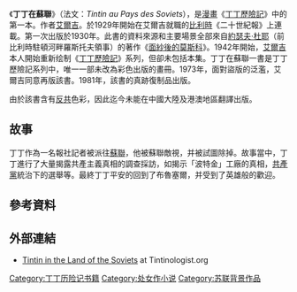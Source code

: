 {{Infobox graphic novel
|bgcolor= #C0C0C0
|title= 丁丁在苏联
|foreigntitle={{lang|fr|Tintin au Pays des Soviets}}
|image=
|noimage=yes
|alt=
|caption=
|publisher=[[二十世纪报|二十世纪报]]
|date=1930
|series=[[丁丁历险记|丁丁历险记]]
|pages = 141
|creators=[[艾爾吉|艾爾吉]]
|origlanguage= 法语
|origpublication=[[二十世纪报|二十世纪报]]
|origdate=1929年1月10日–1930年5月11日<ref>Tintinologist.org.[http://www.tintinologist.org/guides/books/01soviets.html Tintin in the Land of the Soviets] {{Wayback|url=http://www.tintinologist.org/guides/books/01soviets.html |date=20201107012220 }}</ref>
|origissues =
|origisbn=<!-- ISBN was not created until<sub>Subscript text</sub> 1965 -->
|transpublisher={{H-title|Sundancer|追日出版社}}
|transdate= 1989
|transisbn=<!-- ISBN was not created until 1965 -->
|translator={{plainlist|
*{{H-title|Leslie Lonsdale-Cooper|莱斯利·朗斯戴尔-库柏}}
*{{H-title|Michael Turner|迈克尔·特纳}}}}
|previssue=
|nextissue=《[[丁丁在刚果|丁丁在刚果]]》（1931）
}}

《'''丁丁在蘇聯'''》（法文：''Tintin au Pays des Soviets''），是[[漫畫|漫畫]]《[[丁丁歷險記|丁丁歷險記]]》中的第一本。作者[[艾爾吉|艾爾吉]]。於1929年開始在艾爾吉就職的[[比利時|比利時]]《二十世紀報》上連載。第一次出版於1930年。此書的資料來源和主要場景全部來自[[約瑟夫·杜耶|約瑟夫·杜耶]]（前比利時駐頓河畔羅斯托夫領事）的著作《[[面紗後的莫斯科|面紗後的莫斯科]]》。1942年開始，[[艾爾吉|艾爾吉]]本人開始重新绘制《[[丁丁歷險記|丁丁歷險記]]》系列，但卻未包括本集。丁丁在蘇聯一書是丁丁歷險記系列中，唯一一部未改為彩色出版的畫冊。1973年，面對盜版的泛濫，艾爾吉同意再版該書。1981年，該書的真跡復制品出版。

由於該書含有[[反共|反共]]色彩，因此迄今未能在中國大陸及港澳地區翻譯出版。

== 故事 ==
丁丁作為一名報社記者被派往[[蘇聯|蘇聯]]，他被蘇聯敵視，并被試圖除掉。故事當中，丁丁進行了大量揭露共產主義真相的調查採訪，如揭示「波特金」工廠的真相，[[共產黨|共產黨]]統治下的選舉等。最終丁丁平安的回到了布魯塞爾，并受到了英雄般的歡迎。

== 參考資料 ==
{{reflist}}

== 外部連結 ==
*[http://www.tintinologist.org/guides/books/01soviets.html Tintin in the Land of the Soviets]{{Wayback|url=http://www.tintinologist.org/guides/books/01soviets.html |date=20201107012220 }} at Tintinologist.org

{{丁丁歷險記}}

{{DEFAULTSORT:Tintin au Pays des Soviets}}
[[Category:丁丁历险记书籍|Category:丁丁历险记书籍]]
[[Category:处女作小说|Category:处女作小说]]
[[Category:苏联背景作品|Category:苏联背景作品]]
